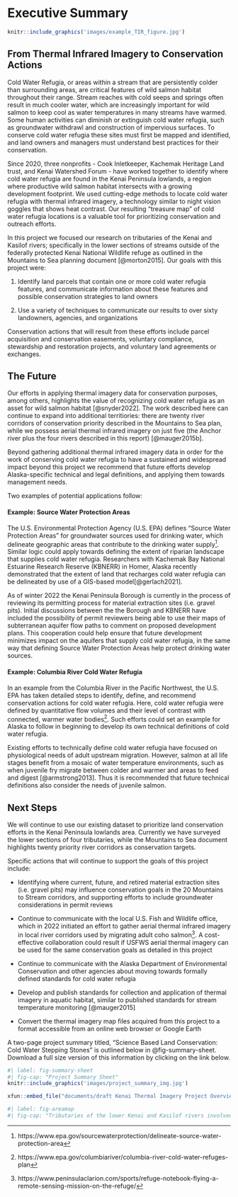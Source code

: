 # Executive Summary {.unnumbered}

```r

knitr::include_graphics('images/example_TIR_figure.jpg')

```

## From Thermal Infrared Imagery to Conservation Actions

Cold Water Refugia, or areas within a stream that are persistently colder than surrounding areas, are critical features of wild salmon habitat throughout their range. Stream reaches with cold seeps and springs often result in much cooler water, which are increasingly important for wild salmon to keep cool as water temperatures in many streams have warmed. Some human activities can diminish or extinguish cold water refugia, such as groundwater withdrawl and construction of impervious surfaces. To conserve cold water refugia these sites must first be mapped and identified, and land owners and managers must understand best practices for their conservation.

Since 2020, three nonprofits - Cook Inletkeeper, Kachemak Heritage Land trust, and Kenai Watershed Forum - have worked together to identify where cold water refugia are found in the Kenai Peninsula lowlands, a region where productive wild salmon habitat intersects with a growing development footprint. We used cutting-edge methods to locate cold water refugia with thermal infrared imagery, a technology similar to night vision goggles that shows heat contrast. Our resulting "treasure map" of cold water refugia locations is a valuable tool for prioritizing conservation and outreach efforts.

In this project we focused our research on tributaries of the Kenai and Kasilof rivers; specifically in the lower sections of streams outside of the federally protected Kenai National Wildlife refuge as outlined in the Mountains to Sea planning document [@morton2015]. Our goals with this project were:

1.   Identify land parcels that contain one or more cold water refugia features, and communicate information about these features and possible conservation strategies to land owners

2.  Use a variety of techniques to communicate our results to over sixty landowners, agencies, and organizations

Conservation actions that will result from these efforts include parcel acquisition and conservation easements, voluntary compliance, stewardship and restoration projects, and voluntary land agreements or exchanges.

## The Future

Our efforts in applying thermal imagery data for conservation purposes, among others, highlights the value of recognizing cold water refugia as an asset for wild salmon habitat [@snyder2022]. The work described here can continue to expand into additional territiories: there are twenty river corridors of conservation priority described in the Mountains to Sea plan, while we possess aerial thermal infrared imagery on just five (the Anchor river plus the four rivers described in this report) [@mauger2015b].

Beyond gathering additional thermal infrared imagery data in order for the work of conserving cold water refugia to have a sustained and widespread impact beyond this project we recommend that future efforts develop Alaska-specific technical and legal definitions, and applying them towards management needs.

Two examples of potential applications follow:

#### Example: Source Water Protection Areas

The U.S. Environmental Protection Agency (U.S. EPA) defines "Source Water Protection Areas" for groundwater sources used for drinking water, which delineate geographic areas that contribute to the drinking water supply[^index-1]. Similar logic could apply towards defining the extent of riparian landscape that supplies cold water refugia. Researchers with Kachemak Bay National Estuarine Research Reserve (KBNERR) in Homer, Alaska recently demonstrated that the extent of land that recharges cold water refugia can be delineated by use of a GIS-based model[@gerlach2021].

[^index-1]: https://www.epa.gov/sourcewaterprotection/delineate-source-water-protection-area

As of winter 2022 the Kenai Peninsula Borough is currently in the process of reviewing its permitting process for material extraction sites (i.e. gravel pits). Initial discussions between the the Borough and KBNERR have included the possibility of permit reviewers being able to use their maps of subterranean aquifer flow paths to comment on proposed development plans. This cooperation could help ensure that future development minimizes impact on the aquifers that supply cold water refugia, in the same way that defining Source Water Protection Areas help protect drinking water sources.

#### Example: Columbia River Cold Water Refugia

In an example from the Columbia River in the Pacific Northwest, the U.S. EPA has taken detailed steps to identify, define, and recommend conservation actions for cold water refugia. Here, cold water refugia were defined by quantitative flow volumes and their level of contrast with connected, warmer water bodies[^index-2]. Such efforts could set an example for Alaska to follow in beginning to develop its own technical definitions of cold water refugia.

[^index-2]: https://www.epa.gov/columbiariver/columbia-river-cold-water-refuges-plan

Existing efforts to technically define cold water refugia have focused on physiological needs of adult upstream migration. However, salmon at all life stages benefit from a mosaic of water temperature environments, such as when juvenile fry migrate between colder and warmer and areas to feed and digest [@armstrong2013]. Thus it is recommended that future technical definitions also consider the needs of juvenile salmon.

## Next Steps

We will continue to use our existing dataset to prioritize land conservation efforts in the Kenai Peninsula lowlands area. Currently we have surveyed the lower sections of four tributaries, while the Mountains to Sea document highlights twenty priority river corridors as conservation targets.

Specific actions that will continue to support the goals of this project include:

-   Identifying where current, future, and retired material extraction sites (i.e. gravel pits) may influence conservation goals in the 20 Mountains to Stream corridors, and supporting efforts to include groundwater considerations in permit reviews

-   Continue to communicate with the local U.S. Fish and Wildlife office, which in 2022 initiated an effort to gather aerial thermal infrared imagery in local river corridors used by migrating adult coho salmon[^index-3]. A cost-effective collaboration could result if USFWS aerial thermal imagery can be used for the same conservation goals as detailed in this project

-   Continue to communicate with the Alaska Department of Environmental Conservation and other agencies about moving towards formally defined standards for cold water refugia

-   Develop and publish standards for collection and application of thermal imagery in aquatic habitat, similar to published standards for stream temperature monitoring [@mauger2015]

-   Convert the thermal imagery map files acquired from this project to a format accessible from an online web browser or Google Earth

[^index-3]: https://www.peninsulaclarion.com/sports/refuge-notebook-flying-a-remote-sensing-mission-on-the-refuge/

A two-page project summary titled, "Science Based Land Conservation: Cold Water Stepping Stones" is outlined below in @fig-summary-sheet. Download a full size version of this information by clicking on the link below.

```r
#| label: fig-summary-sheet
#| fig-cap: "Project Summary Sheet"
knitr::include_graphics('images/project_summary_img.jpg')

```

```r

xfun::embed_file("documents/draft Kenai Thermal Imagery Project Overview (11-18-2022).pdf", text = "Download Project Summary Sheet")

```

```r
#| label: fig-areamap
#| fig-cap: "Tributaries of the lower Kenai and Kasilof rivers involved in this study. Locations of data logger and weather stations also shown."
```
